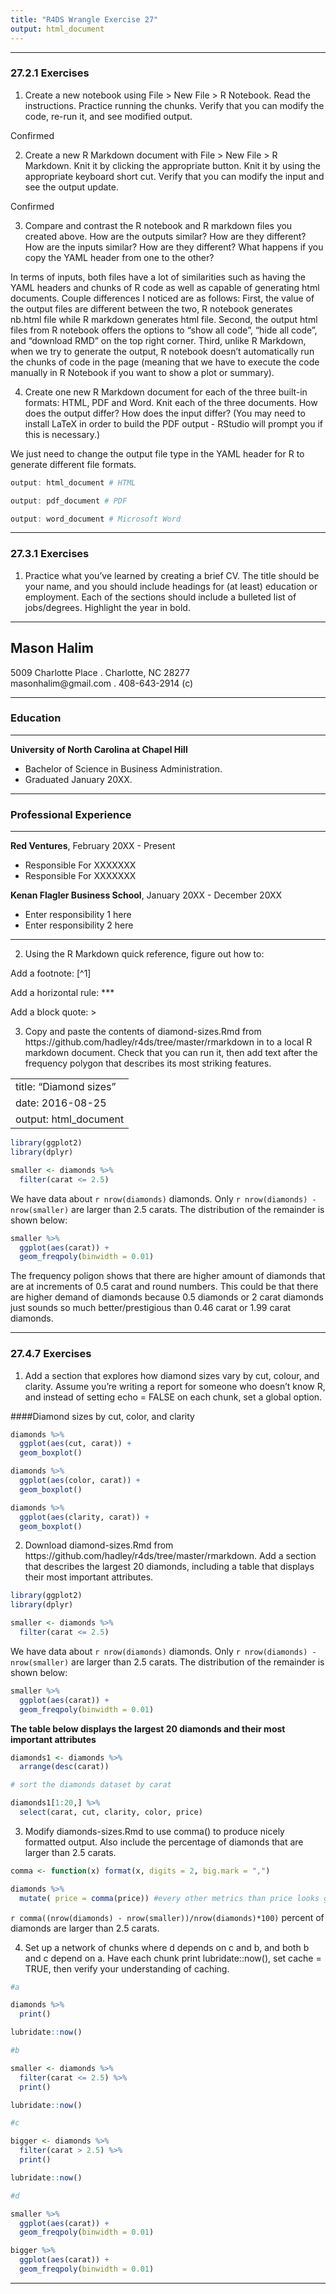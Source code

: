 ---
title: "R4DS Wrangle Exercise 27"
output: html_document
---
***

### 27.2.1 Exercises

1. Create a new notebook using File > New File > R Notebook. Read the instructions. Practice running the chunks. Verify that you can modify the code, re-run it, and see modified output.

Confirmed


2. Create a new R Markdown document with File > New File > R Markdown. Knit it by clicking the appropriate button. Knit it by using the appropriate keyboard short cut. Verify that you can modify the input and see the output update.

Confirmed

3. Compare and contrast the R notebook and R markdown files you created above. How are the outputs similar? How are they different? How are the inputs similar? How are they different? What happens if you copy the YAML header from one to the other?

In terms of inputs, both files have a lot of similarities such as having the YAML headers and chunks of R code as well as capable of generating html documents.
Couple differences I noticed are as follows: 
First, the value of the output files are different between the two, R notebook generates nb.html file while R markdown generates html file. 
Second, the output html files from R notebook offers the options to "show all code", "hide all code", and "download RMD" on the top right corner. 
Third, unlike R Markdown, when we try to generate the output, R notebook doesn't automatically run the chunks of code in the page (meaning that we have to execute 
the code manually in R Notebook if you want to show a plot or summary).


4. Create one new R Markdown document for each of the three built-in formats: HTML, PDF and Word. Knit each of the three documents. How does the output differ? How does the input differ? (You may need to install LaTeX in order to build the PDF output - RStudio will prompt you if this is necessary.)

We just need to change the output file type in the YAML header for R to generate different file formats. 

```{r, eval = FALSE}
output: html_document # HTML 
```

```{r, eval = FALSE}
output: pdf_document # PDF 
```

```{r, eval = FALSE}
output: word_document # Microsoft Word 
```

***

### 27.3.1 Exercises

1. Practice what you've learned by creating a brief CV. The title should be your name, and you should include headings for (at least) education or employment. 
Each of the sections should include a bulleted list of jobs/degrees. Highlight the year in bold.

-------------------------

## Mason Halim

5009 Charlotte Place . Charlotte, NC 28277  
masonhalim@gmail.com . 408-643-2914 (c)

***

### Education

***

**University of North Carolina at Chapel Hill**   

* Bachelor of Science in Business Administration. 
* Graduated January 20XX.

***

### Professional Experience

***

**Red Ventures**, February 20XX - Present

* Responsible For XXXXXXX
* Responsible For XXXXXXX

**Kenan Flagler Business School**, January 20XX - December 20XX

* Enter responsibility 1 here
* Enter responsibility 2 here

***

2. Using the R Markdown quick reference, figure out how to:

Add a footnote: [^1]

Add a horizontal rule: *** 

Add a block quote: > 


3. Copy and paste the contents of diamond-sizes.Rmd from https://github.com/hadley/r4ds/tree/master/rmarkdown in to a local R markdown document. Check that you can run it, then add text after the frequency polygon that describes its most striking features.

---
title: "Diamond sizes"
date: 2016-08-25
output: html_document
---

```{r setup, include = FALSE}
library(ggplot2)
library(dplyr)

smaller <- diamonds %>% 
  filter(carat <= 2.5)
```

We have data about `r nrow(diamonds)` diamonds. Only 
`r nrow(diamonds) - nrow(smaller)` are larger than
2.5 carats. The distribution of the remainder is shown
below:

```{r, echo = TRUE}
smaller %>% 
  ggplot(aes(carat)) + 
  geom_freqpoly(binwidth = 0.01)
```

The frequency poligon shows that there are higher amount of diamonds that are at increments of 0.5 carat and round numbers. This could be that there are higher demand of diamonds because 0.5 diamonds or 2 carat diamonds just sounds so much better/prestigious than 0.46 carat or 1.99 carat diamonds. 

***

### 27.4.7 Exercises

1. Add a section that explores how diamond sizes vary by cut, colour, and clarity. Assume you're writing a report for someone who doesn't know R, and instead of setting echo = FALSE on each chunk, set a global option.

####Diamond sizes by cut, color, and clarity

```{r, echo=FALSE}


diamonds %>% 
  ggplot(aes(cut, carat)) +
  geom_boxplot()

diamonds %>% 
  ggplot(aes(color, carat)) +
  geom_boxplot()

diamonds %>% 
  ggplot(aes(clarity, carat)) +
  geom_boxplot()


```



2. Download diamond-sizes.Rmd from https://github.com/hadley/r4ds/tree/master/rmarkdown. Add a section that describes the largest 20 diamonds, including a table that displays their most important attributes.


```{r, include = FALSE}
library(ggplot2)
library(dplyr)

smaller <- diamonds %>% 
  filter(carat <= 2.5)
```

We have data about `r nrow(diamonds)` diamonds. Only 
`r nrow(diamonds) - nrow(smaller)` are larger than
2.5 carats. The distribution of the remainder is shown
below:

```{r, echo = FALSE}
smaller %>% 
  ggplot(aes(carat)) + 
  geom_freqpoly(binwidth = 0.01)
```

**The table below displays the largest 20 diamonds and their most important attributes**
```{r, include = FALSE}

diamonds1 <- diamonds %>% 
  arrange(desc(carat)) 

# sort the diamonds dataset by carat
```

```{r, echo = FALSE}

diamonds1[1:20,] %>% 
  select(carat, cut, clarity, color, price)

```


3. Modify diamonds-sizes.Rmd to use comma() to produce nicely formatted output. Also include the percentage of diamonds that are larger than 2.5 carats.


```{r}

comma <- function(x) format(x, digits = 2, big.mark = ",")

diamonds %>% 
  mutate( price = comma(price)) #every other metrics than price looks good to me..


```

`r comma((nrow(diamonds) - nrow(smaller))/nrow(diamonds)*100)` percent of diamonds are larger than 2.5 carats.

4. Set up a network of chunks where d depends on c and b, and both b and c depend on a. Have each chunk print lubridate::now(), set cache = TRUE, then verify your understanding of caching.

```{r, cache = TRUE}

#a 

diamonds %>% 
  print()

lubridate::now()


```

```{r, cache = TRUE}
#b

smaller <- diamonds %>% 
  filter(carat <= 2.5) %>% 
  print()

lubridate::now()


```

```{r, cache = TRUE}
#c

bigger <- diamonds %>% 
  filter(carat > 2.5) %>% 
  print()

lubridate::now()


```

```{r, cache = TRUE}
#d

smaller %>% 
  ggplot(aes(carat)) +
  geom_freqpoly(binwidth = 0.01)

bigger %>% 
  ggplot(aes(carat)) +
  geom_freqpoly(binwidth = 0.01)

```
***

